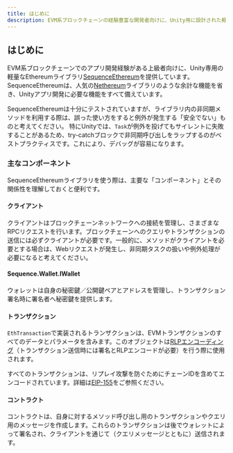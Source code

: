 ```yaml
---
title: はじめに
description: EVM系ブロックチェーンの経験豊富な開発者向けに、Unity用に設計された軽量なEthereumライブラリ「SequenceEthereum」を提供しています。Nethereumのような複雑さはなく、必要な機能だけを備えています。
---
```


## はじめに
EVM系ブロックチェーンでのアプリ開発経験がある上級者向けに、Unity専用の軽量なEthereumライブラリ[SequenceEthereum](https://github.com/0xsequence/sequence-unity/tree/master/Assets/SequenceSDK/Ethereum)を提供しています。
SequenceEthereumは、人気の[Nethereum](https://github.com/Nethereum/Nethereum)ライブラリのような余計な機能を省き、Unityアプリ開発に必要な機能をすべて備えています。

SequenceEthereumは十分にテストされていますが、ライブラリ内の非同期メソッドを利用する際は、誤った使い方をすると例外が発生する「安全でない」ものと考えてください。
特にUnityでは、`Task`が例外を投げてもサイレントに失敗することがあるため、try-catchブロックで非同期呼び出しをラップするのがベストプラクティスです。これにより、デバッグが容易になります。

### 主なコンポーネント
SequenceEthereumライブラリを使う際は、主要な「コンポーネント」とその関係性を理解しておくと便利です。

#### クライアント
クライアントはブロックチェーンネットワークへの接続を管理し、さまざまなRPCリクエストを行います。ブロックチェーンへのクエリやトランザクションの送信には必ずクライアントが必要です。一般的に、メソッドがクライアントを必要とする場合は、Webリクエストが発生し、非同期タスクの扱いや例外処理が必要になると考えてください。

#### Sequence.Wallet.IWallet
ウォレットは自身の秘密鍵／公開鍵ペアとアドレスを管理し、トランザクション署名時に署名者へ秘密鍵を提供します。

#### トランザクション
`EthTransaction`で実装されるトランザクションは、EVMトランザクションのすべてのデータとパラメータを含みます。このオブジェクトは[RLPエンコーディング](https://ethereum.org/en/developers/docs/data-structures-and-encoding/rlp/)（トランザクション送信時には署名とRLPエンコードが必要）を行う際に使用されます。

すべてのトランザクションは、リプレイ攻撃を防ぐためにチェーンIDを含めてエンコードされています。詳細は[EIP-155](https://eips.ethereum.org/EIPS/eip-155)をご参照ください。

#### コントラクト
コントラクトは、自身に対するメソッド呼び出し用のトランザクションやクエリ用のメッセージを作成します。これらのトランザクションは後でウォレットによって署名され、クライアントを通じて（クエリメッセージとともに）送信されます。